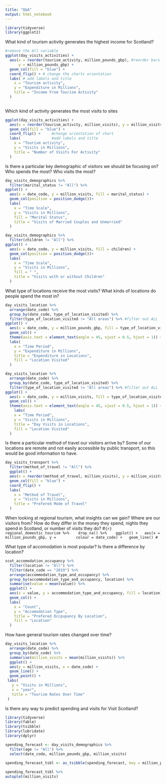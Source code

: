 ```yaml
---
title: "Q&A"
output: html_notebook
---
```


```r
library(tidyverse)
library(ggplot2)
```

What kind of tourism activity generates the highest income for Scotland?
```r

#remove the All variable
ggplot(day_visits_activities) +
  aes(x = reorder(tourism_activity, million_pounds_gbp), #reorder bars
      y = million_pounds_gbp) + 
  geom_col(fill = "blue") +
  coord_flip() + # change the charts orientation
  labs( # add labels and title
    x = "Tourism activity",
    y = "Expenditure in Millions",
    title = "Income From Tourism Activity"
  )
  
```

Which kind of activity generates the most visits to sites
```r
ggplot(day_visits_activities) +
  aes(x = reorder(tourism_activity, million_visits), y = million_visits) + #reorder bars
  geom_col(fill = "blue") +
  coord_flip() +     #change orientation of chart
  labs(              #add labels and title
    x = "Tourism activity",
    y = "Visits in Millions",
    title = "Number of Visits For Activity"
  )

```

Is there a particular key demographic of visitors we should be focusing on? Who spends the most?
Who visits the most?

```r
day_visits_demographics %>% 
  filter(marital_status != "All") %>%
ggplot() +
  aes(x = date_code, y = million_visits, fill = marital_status) +
  geom_col(position = position_dodge())+
  labs(
    x = "Time Scale",
    y = "Visits in Millions",
    fill = "Marital Status",
    title = "Visits of Married Couples and Unmarried"
  )
```

```r
day_visits_demographics %>% 
  filter(children != "All") %>%
ggplot() +
  aes(x = date_code, y = million_visits, fill = children) +
  geom_col(position = position_dodge())+
  labs(
    x = "Time Scale",
    y = "Visits in Millions",
    fill = " ",
    title = "Visits with or without Children"
  )
```

What type of locations receive the most visits? What kinds of locations do people spend the most in?
```r
day_visits_location %>% 
  arrange(date_code) %>% 
  group_by(date_code, type_of_location_visited) %>% 
  filter(type_of_location_visited != "All areas") %>% #filter out ALL
ggplot() +
  aes(x = date_code, y = million_pounds_gbp, fill = type_of_location_visited) +
  geom_col() +
  theme(axis.text = element_text(angle = 45, vjust = 0.5, hjust = 1)) +
  labs(
    x = "Time Period",
    y = "Expenditure in Millions",
    title = "Expenditure in Locations",
    fill = "Location Visited"
  )
```
```r
day_visits_location %>% 
  arrange(date_code) %>% 
  group_by(date_code, type_of_location_visited) %>% 
  filter(type_of_location_visited != "All areas") %>% #filter out ALL
ggplot() +
  aes(x = date_code, y = million_visits, fill = type_of_location_visited) +
  geom_col() +
  theme(axis.text = element_text(angle = 45, vjust = 0.5, hjust = 1)) +
    labs(
    x = "Time Period",
    y = "Visits in Millions",
    title = "Day Visits in Locations",
    fill = "Location Visited"
  )
```

Is there a particular method of travel our visitors arrive by? Some of our locations are remote and not easily accessible by public transport, so this would be good information to have.
```r
day_visits_transport %>% 
  filter(method_of_travel != "All") %>% 
  ggplot() +
  aes(x = reorder(method_of_travel, million_visits), y = million_visits) +
  geom_col(fill = "blue") +
  coord_flip() +
  labs(
    x = "Method of Travel",
    y = "Visits in Millions",
    title = "Prefered Mode of Travel"
  )
```

When looking at regional tourism, what insights can we gain? Where are our visitors from? How do they differ in the money they spend, nights they spend in Scotland, or number of visits they do?
#```{r}
regional_domestic_tourism %>% 
  drop_na() %>% 
  ggplot() +
  aes(x = million_pounds_gbp, y =  
      colour = date_code) +
  geom_line()
#```

What type of accomodation is most popular? Is there a difference by location?
```r
scot_accomodation_occupancy %>% 
  filter(location != "All") %>%
  filter(date_code == "2019") %>% 
  arrange(accommodation_type_and_occupancy) %>% 
  group_by(accommodation_type_and_occupancy, location) %>%
  summarise(value = mean(value)) %>%
  ggplot() +
  aes(x = value, y = accommodation_type_and_occupancy, fill = location) +
  geom_col() +
  labs(
    x = "Count",
    y = "Accomodation Type",
    title = "Prefered Occpupancy By Location",
    fill = "Location"
  )
```

How have general tourism rates changed over time?
```r
day_visits_location %>%
  arrange(date_code) %>% 
  group_by(date_code) %>% 
  summarise(million_visits = mean(million_visits)) %>% 
  ggplot() +
  aes(y = million_visits, x = date_code) +
  geom_line() +
  geom_point() +
 labs(
   y = "Visits in Millions",
   x = "year",
   title = "Tourism Rates Over Time"
 )
```

Is there any way to predict spending and visits for Visit Scotland?

```r
library(tidyverse)
library(fable)
library(tsibble)
library(lubridate)
library(dplyr)

spending_forecast <- day_visits_demographics %>%
  filter(age != "All") %>% 
  select(date_code, million_pounds_gbp, million_visits)

spending_forecast_tsbl <- as_tsibble(spending_forecast, key = million_pounds_gbp, index = date_code)
  
spending_forecast_tsbl %>% 
autoplot(million_visits)

```
 
